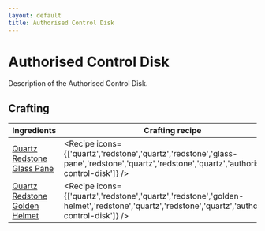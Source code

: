 ```yaml
---
layout: default
title: Authorised Control Disk
---
```



Authorised Control Disk
===================

Description of the Authorised Control Disk.

## Crafting

| Ingredients | Crafting recipe | Difficulty |
| ----------- | --------------- | ------------- |
| [Quartz](https://minecraft.wiki/w/Quartz)<br/>[Redstone](https://minecraft.wiki/w/Redstone)<br/>[Glass Pane](https://minecraft.wiki/w/Glass_Pane) | <Recipe icons={['quartz','redstone','quartz','redstone','glass-pane','redstone','quartz','redstone','quartz','authorised-control-disk']} /> | easy |
| [Quartz](https://minecraft.wiki/w/Quartz)<br/>[Redstone](https://minecraft.wiki/w/Redstone)<br/>[Golden Helmet](https://minecraft.wiki/w/Golden_Helmet) | <Recipe icons={['quartz','redstone','quartz','redstone','golden-helmet','redstone','quartz','redstone','quartz','authorised-control-disk']} /> | hard |

